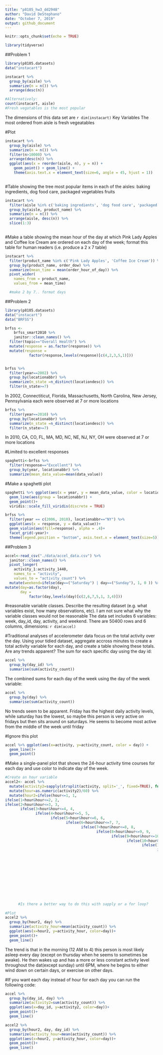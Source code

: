 ```yaml
---
title: "p8105_hw3_dd2948"
author: "David DeStephano"
date: "October 7, 2019"
output: github_document
---
```


```r
knitr::opts_chunk$set(echo = TRUE)
```
```r
library(tidyverse)
```

##Problem 1
```r
library(p8105.datasets)
data("instacart")

instacart %>%
  group_by(aisle) %>%
  summarize(n = n()) %>% 
  arrange(desc(n))

#Alternatively:
count(instacart, aisle)
#Fresh vegatables is the most popular

```

The dimensions of this data set are `r dim(instacart)`
Key Variables
The most ordered from aisle is fresh vegeatables

#Plot
```r
instacart %>%
  group_by(aisle) %>%
  summarize(n = n()) %>% 
  filter(n>10000) %>% 
  arrange(desc(n)) %>% 
  ggplot(aes(x = reorder(aisle, n), y = n)) + 
    geom_point() + geom_line() + 
    theme(axis.text.x = element_text(size=6, angle = 45, hjust = 1))
  
```

#Table showing the tree most popular items in each of the aisles: baking ingredients, dog food care, packaged vegetables fruits
```r
instacart %>%
  filter(aisle %in% c('baking ingredients', 'dog food care', 'packaged vegetables fruits')) %>% 
  group_by(aisle, product_name) %>% 
  summarize(n = n()) %>%  
  arrange(aisle, desc(n)) %>%
  slice(1:3)
  
```
#Make a table showing the mean hour of the day at which Pink Lady Apples and Coffee Ice Cream are ordered on each day of the week; format this table for human readers (i.e. produce a 2 x 7 table)

```r
instacart %>%
  filter(product_name %in% c('Pink Lady Apples', 'Coffee Ice Cream')) %>% 
  group_by(product_name, order_dow) %>% 
  summarize(mean_time = mean(order_hour_of_day)) %>% 
  pivot_wider(
    names_from = product_name,
    values_from = mean_time)  

  #make 2 by 7.. format days
```

##Problem 2
```r
library(p8105.datasets)
data("instacart")
data("BRFSS")

brfss <- 
    brfss_smart2010 %>% 
    janitor::clean_names() %>%
  filter(topic=="Overall Health") %>% 
  mutate(response = as.factor(response)) %>% 
  mutate(response =
           factor(response,levels(response)[c(4,2,3,5,1)]))


brfss %>% 
  filter(year==2002) %>%
  group_by(locationabbr) %>% 
  summarize(n_state =n_distinct(locationdesc)) %>% 
  filter(n_state>=7)

```
In 2002, Connectiticut, Florida, Massachusetts, North Carolina, New Jersey, Pennsylvania each were observed at 7 or more locations
```r
brfss %>% 
  filter(year==2010) %>%
  group_by(locationabbr) %>% 
  summarize(n_state =n_distinct(locationdesc)) %>% 
  filter(n_state>=7)
```
In 2010, CA, CO, FL, MA, MD, NC, NE, NJ, NY, OH were observed at 7 or more locations

#Limited to excellent responses
```r
spaghetti<-brfss %>% 
  filter(response=="Excellent") %>% 
  group_by(year, locationabbr) %>% 
  summarize(mean_data_value=mean(data_value))
```
#Make a spaghetti plot
```r
spaghetti %>% ggplot(aes(x = year, y = mean_data_value, color = locationabbr)) +
  geom_line(aes(group = locationabbr)) +
  geom_point()+ 
  viridis::scale_fill_viridis(discrete = TRUE)
```
```r
brfss %>%
  filter(year == c(2006, 2010), locationabbr=="NY") %>%
  ggplot(aes(x = response, y = data_value))+
  geom_violin(aes(fill=response), alpha = .4)+
  facet_grid(~year)+ 
  theme(legend.position = "bottom", axis.text.x = element_text(size=5))

```

##Problem 3
```r
accel<-read_csv("./data/accel_data.csv") %>% 
  janitor::clean_names() %>% 
  pivot_longer(
    activity_1:activity_1440,
    names_to = "activity", 
    values_to = "activity_count") %>% 
  mutate(weekend=ifelse(day==("Saturday") | day==("Sunday"), 1, 0 )) %>% 
mutate(day=as.factor(day),
       day =
           factor(day,levels(day)[c(2,6,7,5,1, 3,4)]))


```
#reasonable variable classes. Describe the resulting dataset (e.g. what variables exist, how many observations, etc).
I am not sure what why the variable classes would not be reasonable
The data set includes 6 variables: week, day_id, day, activity, and weekend. There are 50400 rows and 6 columns, dimensions: `r dim(accel)`

#Traditional analyses of accelerometer data focus on the total activity over the day. Using your tidied dataset, aggregate accross minutes to create a total activity variable for each day, and create a table showing these totals. Are any trends apparent?
The sum for each specific day using the day id:
```r
accel %>% 
  group_by(day_id) %>% 
  summarise(sum(activity_count))
```
The combined sums for each day of the week using the day of the week variable:
```r
accel %>% 
  group_by(day) %>% 
  summarise(sum(activity_count))
```
No trends seem to be apparent. Friday has the highest daily activity levels, while saturday has the lowest, so maybe this person is very active on fridays but then sits around on saturdays. He seems to become most active from the middle of the week until friday

#Ignore this plot
```r
accel %>% ggplot(aes(x=activity, y=activity_count, color = day)) +
  geom_line()+
  geom_point()

```


#Make a single-panel plot that shows the 24-hour activity time courses for each day and use color to indicate day of the week.

```r
#Create an hour variable
accel2<- accel %>%
  mutate(activity2=sapply(strsplit(activity, split='_', fixed=TRUE), function(x) (x[2]))) %>% 
  mutate(hour=as.numeric(activity2)/60) %>% 
  mutate(hour2=ifelse(hour<=1, 1, 
ifelse(1<hour&hour<=2, 2, 
ifelse(2<hour&hour<=3, 3, 
       ifelse(3<hour&hour<=4, 4,
              ifelse(4<hour&hour<=5, 5,
                     ifelse(5<hour&hour<=6, 6,
                            ifelse(6<hour&hour<=7, 7,
                                   ifelse(7<hour&hour<=8, 8,
                                          ifelse(8<hour&hour<=9, 9,
                                                 ifelse(9<hour&hour<=10, 10,
                                                        ifelse(10<hour&hour<=11, 11,
                                                               ifelse(11<hour&hour<=12, 12,
                                                                      ifelse(12<hour&hour<=13, 13,
                                                                             ifelse(13<hour&hour<=14, 14,
                                                                                    ifelse(14<hour&hour<=15, 15,
                                                                                           ifelse(15<hour&hour<=16, 16,
                                                                                                  ifelse(16<hour&hour<=17, 17,
                                                                                                         ifelse(17<hour&hour<=18, 18,
                                                                                                                ifelse(18<hour&hour<=19, 19,
                                                                                                                       ifelse(19<hour&hour<=20, 20,
                                                                                                                              ifelse(20<hour&hour<=21, 21,
                                                                                                                                     ifelse(21<hour&hour<=22, 22,
                                                                                                                                            ifelse(22<hour&hour<=23, 23,
                                                                                                                                                   ifelse(23<hour&hour<=24, 24,0)))))))))))))))))))))))))
      #Is there a better way to do this with sapply or a for loop?   
         
#Plot
accel2 %>% 
  group_by(hour2, day) %>% 
  summarize(activity_hour=mean(activity_count)) %>% 
  ggplot(aes(x=hour2, y=activity_hour, color=day))+
  geom_point()+
  geom_line()


```   
The trend is that in the morning (12 AM to 4) this person is most likely asleep every day (except on thursday when he seems to sometimes be awake). He then wakes up and has a more or less constant activity level throughout the dat(except sunday) until 6PM, where he begins to either wind down on certain days, or exercise on other days.

 


#If you want each day instead of hour for each day you can run the following code:
```r
accel %>% 
  group_by(day_id, day) %>% 
  summarize(activity2=sum(activity_count)) %>% 
  ggplot(aes(x=day_id, y=activity2, color=day))+
  geom_point()+
  geom_line()
```




```r
accel2 %>% 
  group_by(hour2, day, day_id) %>% 
  summarize(activity_hour=mean(activity_count)) %>% 
  ggplot(aes(x=hour2, y=activity_hour, color=day))+
  geom_point()+
  geom_line()
```















